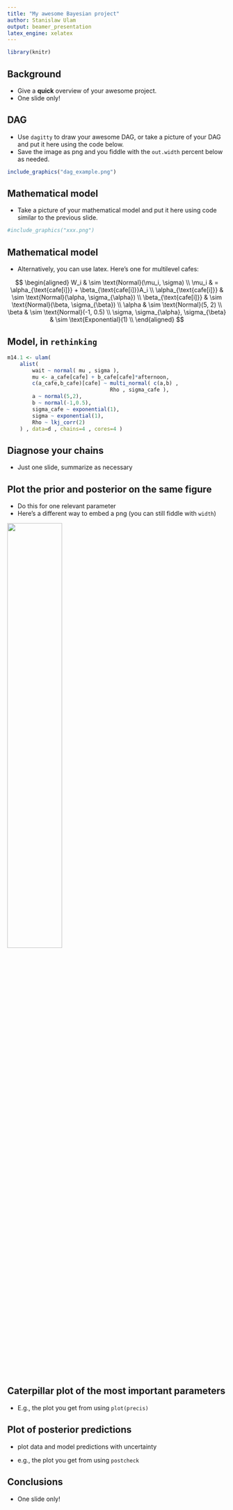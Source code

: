 ```yaml
---
title: "My awesome Bayesian project"
author: Stanislaw Ulam
output: beamer_presentation
latex_engine: xelatex
---
```


```r
library(knitr)
```

## Background

- Give a **quick** overview of your awesome project.
- One slide only!

## DAG

- Use `dagitty` to draw your awesome DAG, or take a picture of your DAG and put it here using the code below.
- Save the image as png and you fiddle with the `out.width` percent below as needed.

```r
include_graphics("dag_example.png")
```

## Mathematical model

- Take a picture of your mathematical model and put it here using code similar to the previous slide.

```r
#include_graphics("xxx.png")
```

## Mathematical model

- Alternatively, you can use latex. Here's one for multilevel cafes:

$$
\begin{aligned}
W_i & \sim \text{Normal}(\mu_i, \sigma) \\
\mu_i & = \alpha_{\text{cafe[i]}} + \beta_{\text{cafe[i]}}A_i \\
\alpha_{\text{cafe[i]}} & \sim \text{Normal}(\alpha, \sigma_{\alpha}) \\
\beta_{\text{cafe[i]}} & \sim \text{Normal}(\beta, \sigma_{\beta}) \\
\alpha & \sim \text{Normal}(5, 2) \\
\beta & \sim \text{Normal}(-1, 0.5) \\
\sigma, \sigma_{\alpha}, \sigma_{\beta} & \sim \text{Exponential}(1) \\
\end{aligned}
$$

## Model, in `rethinking`

```r
m14.1 <- ulam(
    alist(
        wait ~ normal( mu , sigma ),
        mu <- a_cafe[cafe] + b_cafe[cafe]*afternoon,
        c(a_cafe,b_cafe)[cafe] ~ multi_normal( c(a,b) , 
                                 Rho , sigma_cafe ),
        a ~ normal(5,2),
        b ~ normal(-1,0.5),
        sigma_cafe ~ exponential(1),
        sigma ~ exponential(1),
        Rho ~ lkj_corr(2)
    ) , data=d , chains=4 , cores=4 )
```

## Diagnose your chains

- Just one slide, summarize as necessary

## Plot the prior and posterior on the same figure

- Do this for one relevant parameter
- Here's a different way to embed a png (you can still fiddle with `width`)

\center
![](sr_14.4.png){width=50%}

## Caterpillar plot of the most important parameters

- E.g., the plot you get from using `plot(precis)`

## Plot of posterior predictions

- plot data and model predictions with uncertainty

- e.g., the plot you get from using `postcheck` 

## Conclusions

- One slide only!


